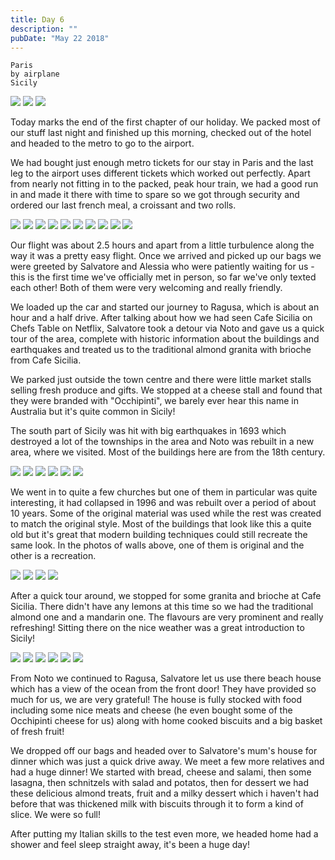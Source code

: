 ```yaml
---
title: Day 6
description: ""
pubDate: "May 22 2018"
---
```



```
Paris
by airplane
Sicily
```

<Grid columns={3}>
  <Img
    src="/src/content/travel/2018-europe/assets/1f8215bd-2681-4836-8f15-f048ca1ad2ec-76939bc3c30a63d1fa0d19649b3210cfe9f56341.jpg"
    colSpan={2}
    rowSpan={2}
  />
  <Img src="/src/content/travel/2018-europe/assets/80c0dedb-1905-4254-84f7-14aedb4ccc40-c683857aeafa54fc11fcec270e2cd9e5acdc4ee1.jpg" />
  <Img src="/src/content/travel/2018-europe/assets/867f7889-d9d3-4a6d-b9dd-67e48f54a0ab-fc0a38ac4df01b3c9a279c471a91e0fb7a78156c.jpg" />
</Grid>

Today marks the end of the first chapter of our holiday. We packed most of our stuff last night and finished up this morning, checked out of the hotel and headed to the metro to go to the airport.

We had bought just enough metro tickets for our stay in Paris and the last leg to the airport uses different tickets which worked out perfectly. Apart from nearly not fitting in to the packed, peak hour train, we had a good run in and made it there with time to spare so we got through security and ordered our last french meal, a croissant and two rolls.

<Grid columns={4}>
  <Img
    src="/src/content/travel/2018-europe/assets/020166aa-b82f-4915-b329-55b0754f801d-398e7cae2603557fba2b6037c8960cd2e1504bce.jpg"
    colSpan={2}
    rowSpan={2}
  />
  <Img src="/src/content/travel/2018-europe/assets/4685c547-7704-4791-9a1b-e404c958682f-0082f7a22281bf4dbb2c998ba75ad7776e1d01c2.jpg" />
  <Img src="/src/content/travel/2018-europe/assets/32c4572e-3cb9-40b6-820d-58672ce4d938-dd1280e9fdd511b365f6303fa6087995f1a166f0.jpg" />
  <Img src="/src/content/travel/2018-europe/assets/24611df7-ea48-4028-b419-3ae8190e02c7-e7b900b69a8b12ea700ff907f79de68cb608c936.jpg" />
  <Img src="/src/content/travel/2018-europe/assets/42f71c7b-3146-45e6-ab07-10cf11413a1b-b52ac7f3c35d70f666868bbe19c5c5ffaa13a82b.jpg" />
  <Img src="/src/content/travel/2018-europe/assets/a1182de4-62d1-4275-bb5f-73715cd1faca-af3a4ed8901d0e449ea6b239201e8e9a060e2d2a.jpg" />
  <Img
    src="/src/content/travel/2018-europe/assets/9621bd5a-980e-4cc0-bcfb-11030e13b221-8c132e1cdd4029d6c1ed3caeb5e31ee16427eec6.jpg"
    colSpan={2}
    rowSpan={2}
  />
  <Img src="/src/content/travel/2018-europe/assets/e3176990-4303-4082-919b-78c34ded66a7-f36cada166c5b2e1cc832c2da6779758316e4876.jpg" />
  <Img src="/src/content/travel/2018-europe/assets/3a87c420-b03a-4bb3-a081-8a419af0cfa5-d4d6c8dec3fa53a4b13fb5557a3b221dd85e84b7.jpg" />
  <Img src="/src/content/travel/2018-europe/assets/5e441f04-528d-438f-9fd0-cb1e9f399cba-d0c6722e6c41aa9f8fe49687bf63ccea5ffc3e12.jpg" />
</Grid>

Our flight was about 2.5 hours and apart from a little turbulence along the way it was a pretty easy flight. Once we arrived and picked up our bags we were greeted by Salvatore and Alessia who were patiently waiting for us - this is the first time we've officially met in person, so far we've only texted each other! Both of them were very welcoming and really friendly.

We loaded up the car and started our journey to Ragusa, which is about an hour and a half drive. After talking about how we had seen Cafe Sicilia on Chefs Table on Netflix, Salvatore took a detour via Noto and gave us a quick tour of the area, complete with historic information about the buildings and earthquakes and treated us to the traditional almond granita with brioche from Cafe Sicilia.

We parked just outside the town centre and there were little market stalls selling fresh produce and gifts. We stopped at a cheese stall and found that they were branded with "Occhipinti", we barely ever hear this name in Australia but it's quite common in Sicily!

The south part of Sicily was hit with big earthquakes in 1693 which destroyed a lot of the townships in the area and Noto was rebuilt in a new area, where we visited. Most of the buildings here are from the 18th century.

<Grid columns={3}>
  <Img
    src="/src/content/travel/2018-europe/assets/2cf6fccd-b260-4395-8f02-6900a346b3e6-33ef8cd1ca5dc653bdf6e1212d4dbdafb9933285.jpg"
    colSpan={2}
    rowSpan={2}
  />
  <Img src="/src/content/travel/2018-europe/assets/1f79c013-d8b2-4212-8130-8afb76d321fb-b7502aae431f7bd31384bdd04dfbe24499a83a00.jpg" />
  <Img src="/src/content/travel/2018-europe/assets/0ce182ad-99d3-4eb9-ad87-786be432552e-b130f0a3b2abcead6d3d6af07ae31d929e091112.jpg" />
  <Img src="/src/content/travel/2018-europe/assets/75ced29d-85c1-477c-9e2c-355033dc0d73-d40ba97e0194dec0141629891c4a1958ba03673f.jpg" />
  <Img src="/src/content/travel/2018-europe/assets/4df4ffa4-4454-461e-9012-7d69ffd12ed7-e592370b669b1b9e35182076898aed87a0ee6f20.jpg" />
  <Img src="/src/content/travel/2018-europe/assets/94f00548-1ad1-4957-9186-6c9fc7d6d6ca-a4f2b0f264f27af9ca359cf4085050ae46cf1dfb.jpg" />
</Grid>

We went in to quite a few churches but one of them in particular was quite interesting, it had collapsed in 1996 and was rebuilt over a period of about 10 years. Some of the original material was used while the rest was created to match the original style. Most of the buildings that look like this a quite old but it's great that modern building techniques could still recreate the same look. In the photos of walls above, one of them is original and the other is a recreation.

<Grid columns={2}>
  <Img src="/src/content/travel/2018-europe/assets/42f85a04-0193-4b62-9249-11099a532634-819616bd3c3a7e94724302819c0e956f8daece97.jpg" />
  <Img src="/src/content/travel/2018-europe/assets/574cfb5f-faf9-4bd7-959d-13120799c96d-a1513d899bfd903c3e642b041879a1f8430b6c96.jpg" />
  <Img src="/src/content/travel/2018-europe/assets/c0e8d78d-d680-4540-b2a7-b39c30fd0cab-9d74441f921e0d8c95180856964cbecd4e106d77.jpg" />
  <Img src="/src/content/travel/2018-europe/assets/33723833-1ad4-4611-a5c3-d82312f79cd2-6a12654c68ccfe0d3cba74b2af6e5302ce304f2f.jpg" />
</Grid>

After a quick tour around, we stopped for some granita and brioche at Cafe Sicilia. There didn't have any lemons at this time so we had the traditional almond one and a mandarin one. The flavours are very prominent and really refreshing! Sitting there on the nice weather was a great introduction to Sicily!

<Grid columns={3}>
  <Img
    src="/src/content/travel/2018-europe/assets/74208cea-674f-4bad-881e-3c6ebf0b3913-adac29c10fcb58eba98ab2c4653bed310d1c42f9.jpg"
    colSpan={2}
    rowSpan={2}
  />
  <Img src="/src/content/travel/2018-europe/assets/45c46975-51eb-4369-8b40-2716da52073a-1e10891051e28d35bf8935a3091f2d2de1e4a4ff.jpg" />
  <Img src="/src/content/travel/2018-europe/assets/1ad4aa55-577f-4418-ab7c-9adcf5cca048-09abc59d224709595a2d7951eb9894d2ce15395d.jpg" />
  <Img src="/src/content/travel/2018-europe/assets/c3406df0-0110-48b0-95b7-ccaf449565d7-4e69b5b32d88cbf84995331035693af7d7edafb6.jpg" />
  <Img src="/src/content/travel/2018-europe/assets/849be5df-0241-4465-a1e3-c5845abba456-bff8e5c727c3c8e3dcbd3e7f28fb012ca4bcd3da.jpg" />
  <Img src="/src/content/travel/2018-europe/assets/e384fb2e-a716-4649-8a39-b8fe09864dfa-4a77e2bdb7176143dddae98e1a8420318f9bafb9.jpg" />
</Grid>

From Noto we continued to Ragusa, Salvatore let us use there beach house which has a view of the ocean from the front door! They have provided so much for us, we are very grateful! The house is fully stocked with food including some nice meats and cheese (he even bought some of the Occhipinti cheese for us) along with home cooked biscuits and a big basket of fresh fruit!

We dropped off our bags and headed over to Salvatore's mum's house for dinner which was just a quick drive away. We meet a few more relatives and had a huge dinner! We started with bread, cheese and salami, then some lasagna, then schnitzels with salad and potatos, then for dessert we had these delicious almond treats, fruit and a milky dessert which i haven't had before that was thickened milk with biscuits through it to form a kind of slice. We were so full!

After putting my Italian skills to the test even more, we headed home had a shower and feel sleep straight away, it's been a huge day!
